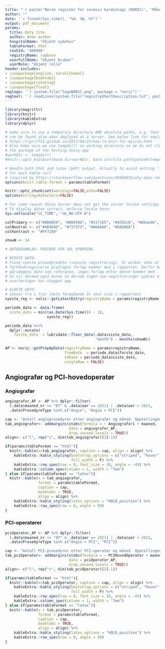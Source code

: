 ```yaml
---
title: "`r paste('Norsk register for invasiv kardiologi (NORIC)', 'Månedsrapport Angio/PCI-aktivitet for ', params$hospitalName ) `"
author: ""
date: '`r format(Sys.time(), "%d. %B, %Y")`'
output: pdf_document
params:
  title: Emty tite
  author: Anon author
  hospitalName: "Ukjent sykehus"
  tableFormat: html
  reshId: '999999'
  registryName: rapbase
  userFullName: "Ukjent bruker"
  userRole: "Ukjent rolle"
header-includes:
- \usepackage[english, norsk]{babel}
- \usepackage{booktabs}
- \usepackage{rotating}
- \usepackage{float}
reglogo: '`r system.file("logoNORIC.png", package = "noric")`'
regtext: '`r readLines(system.file("registryShortDescription.txt", package = "noric"))`'
---
```


```r
library(magrittr)
library(knitr)
library(kableExtra)
library(dplyr)

# make sure to use a temporary directory AND absolute paths, e.g. that figs
# can be found also when deployed at a server. See below link for explanation
# https://rgriff23.github.io/2017/04/25/how-to-knit-for-mysite.html
# Also make sure we use tempdir() as working directory so we do not clutter
# the package of the hosting shiny app
#workDir <- tempdir()
#knitr::opts_knit$set(base.dir=workDir, base.url=file.path(paste0(tempdir(), "/")), root.dir = workDir)

# Handle both html and latex (pdf) output. Actually to avoid setting 'format'
# for each kable call
# inspired by https://stackoverflow.com/questions/46080853/why-does-rendering-a-pdf-from-rmarkdown-require-closing-rstudio-between-renders
options(knitr.table.format = params$tableFormat)

knitr::opts_chunk$set(warnings=FALSE,echo=FALSE)
options(stringsAsFactors=FALSE)

# For some reason Shiny Server does not get the server locale settings right.
# To display dates correct, enforce locale here:
Sys.setlocale("LC_TIME", "nb_NO.UTF-8")
``` 


```r

colPrimary <- c("#000059", "#084594", "#2171b5", "#4292c6", "#6baed6", "#c6dbef")
colNeutral <- c("#4D4D4D", "#737373", "#A6A6A6", "#DADADA")
colKontrast <- "#FF7260"

``` 

```r
showN <- 14
```





```r
# DATAGRUNNLAG: PERIODE FOR SQL SPØRRING

# NYESTE DATO: 
# Finne nyeste prosedyredato (=nyeste registrering). Vi ønsker ikke at 
# forhåndsregisrerte planlagte forløp kommer med i rapporten. Derfor brukes
# gårsdagens dato som referanse, ingen forløp etter denne kommer med .  
# Vi vil dermed også kunne se dersom ingen nye registreringer gjøres eller om
# overføringer har stoppet opp

# ELDSTE DATO: 
# Januar fra i fjor (hele foregående år skal vise i rapporten)
nyeste_reg <- noric::getLatestEntry(registryName = params$registryName)

periode_data <- data.frame(
  siste_dato = min((as.Date(Sys.time()) - 1), 
                   nyeste_reg)) 

periode_data %<>% 
  dplyr::mutate(
    forste_dato  = lubridate::floor_date(.data$siste_dato, 
                                         "month") - months(showN))
```




```r

AP <- noric::getPrepApData(registryName = params$registryName, 
                           fromDate  = periode_data$forste_dato, 
                           toDate = periode_data$siste_dato, 
                           singleRow = FALSE)

```


## Angiografør og PCI-hovedoperatør
### Angiografør

```r
angiografor_AP <- AP %>% dplyr::filter(
  (.data$maaned_nr >= "07" & .data$aar == 2021) | .data$aar > 2021,
  .data$ProsedyreType %in% c("Angio", "Angio + PCI"))
``` 

```r
cap <- "Antall angioprosedyrer etter angiografør og måned. Opptellingen er gjort ved å legge sammen prosedyretypene Angio og Angio+PCI. Kun 1. angiograf er med i opptellingen."
tab_angiografor<- addmargins(xtabs(formula = ~ Angiografor1 + maaned,
                             data = angiografor_AP,
                             drop.unused.levels = TRUE))
align<- c("l", rep("c", dim(tab_angiografor)[2]-1))

if(params$tableFormat == "html"){
  knitr::kable(x=tab_angiografor, caption = cap, align = align) %>% 
    kableExtra::kable_styling(bootstrap_options = c("striped", "hover", "condensed"),
                              full_width = F) %>% 
    kableExtra::row_spec(row = 0, font_size = 10, angle = -45) %>% 
    kableExtra::column_spec(column = 1, width = "7em")  
} else if(params$tableFormat == "latex"){
  knitr::kable(x = tab_angiografor, 
               format = params$tableFormat, 
               caption = cap,
               booktabs = TRUE,
               align = align) %>%
    kableExtra::kable_styling(latex_options = "HOLD_position") %>% 
    kableExtra::row_spec(row = 0, angle = 90)
}
```

### PCI-operatører

```r
pciOperator_AP <- AP %>% dplyr::filter(
  (.data$maaned_nr >= "07" & .data$aar == 2021) | .data$aar > 2021,
  .data$ProsedyreType %in% c("Angio + PCI", "PCI"))
``` 

```r
cap <- "Antall PCI-prosedyrer etter PCI-operatør og måned. Opptellingen er gjort ved å legge sammen prosedyretypene Angio+PCI og PCI. Kun 1. operator er med i opptellingen."
tab_pciOperator<- addmargins(xtabs(formula = ~ PCIHovedOperator + maaned,
                             data = pciOperator_AP,
                             drop.unused.levels = TRUE))
align<- c("l", rep("c", dim(tab_pciOperator)[2]-1))

if(params$tableFormat == "html"){
  knitr::kable(x=tab_pciOperator, caption = cap, align = align) %>% 
    kableExtra::kable_styling(bootstrap_options = c("striped", "hover", "condensed"),
                              full_width = F) %>% 
    kableExtra::row_spec(row = 0, font_size = 10, angle = -45) %>% 
    kableExtra::column_spec(column = 1, width = "7em")  
} else if(params$tableFormat == "latex"){
  knitr::kable(x = tab_pciOperator, 
               format = params$tableFormat, 
               caption = cap,
               booktabs = TRUE,
               align = align) %>%
    kableExtra::kable_styling(latex_options = "HOLD_position") %>% 
    kableExtra::row_spec(row = 0, angle = 90)
}
```
